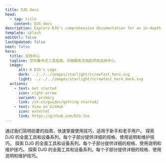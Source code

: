 ```yaml
---
title: DJG docs
head:
  - tag: title
    content: DJG docs
description: Explore DJG's comprehensive documentation for an in-depth look at our premium tools and construction services. 
template: splash
editUrl: false
lastUpdated: false
next: false
hero:
  title: 文档中心
  tagline: 您的集中式工具指南、详细服务文档和项目支持中心。
  image:
      alt: A DJG's Logo
      dark: ../../../images/starlight/screwfast_hero.svg
      light: ../../../images/starlight/screwfast_hero_dark.svg
  actions:
    - text: Get started
      icon: right-arrow
      variant: primary
      link: /zh-cn/guides/getting-started/
    - text: View on GitHub
      icon: external
      link: https://github.com/DJG-Inc
---
```


<CardGrid stagger>
  <Card title="快速入门指南" icon="document">
    通过我们简明扼要的指南，快速掌握使用技巧，适用于新手和老手用户。
  </Card>

  <Card title="工具与设备" icon="seti:eslint">
    探索 DJG 的全面工具和设备系列。每个子部分提供详细的规格、使用说明和维护技巧。
  </Card>

   <Card title="施工服务" icon="seti:puppet">
    探索 DJG 的全面工具和设备系列。每个子部分提供详细的规格、使用说明和维护技巧。
  </Card>

   <Card title="高级主题" icon="seti:terraform">
    探索 DJG 的全面工具和设备系列。每个子部分提供详细的规格、使用说明和维护技巧。
  </Card>
</CardGrid>

